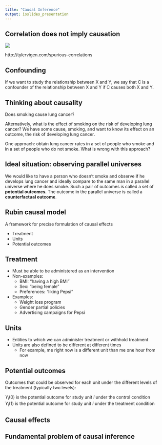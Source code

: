 ```yaml
---
title: "Causal Inference"
output: ioslides_presentation
---
```


## Correlation does not imply causation

![](images/divorce_margarine.png)

http://tylervigen.com/spurious-correlations

## Confounding

If we want to study the relationship between X and Y, we say that C is a confounder of the relationship between X and Y if C causes both X and Y.

## Thinking about causality

Does smoking cause lung cancer?

Alternatively, what is the effect of smoking on the risk of developing lung cancer? We have some cause, smoking, and want to know its effect on an outcome, the risk of developing lung cancer.

One approach: obtain lung cancer rates in a set of people who smoke and in a set of people who do not smoke. What is wrong with this approach?

## Ideal situation: observing parallel universes

We would like to have a person who doesn't smoke and observe if he develops lung cancer and ideally compare to the same man in a parallel universe where he does smoke. Such a pair of outcomes is called a set of **potential outcomes**. The outcome in the parallel universe is called a **counterfactual outcome**.

## Rubin causal model

A framework for precise formulation of causal effects

- Treatment
- Units
- Potential outcomes

## Treatment

- Must be able to be administered as an intervention
- Non-examples:
    - BMI: "having a high BMI"
    - Sex: "being female"
    - Preferences: "liking Pepsi"
- Examples:
    - Weight loss program
    - Gender partial policies
    - Advertising campaigns for Pepsi

## Units

- Entities to which we can administer treatment or withhold treatment
- Units are also defined to be different at different times
    - For example, me right now is a different unit than me one hour from now

## Potential outcomes

Outcomes that could be observed for each unit under the different levels of the treatment (typically two levels):

$Y_i(0)$ is the potential outcome for study unit $i$ under the control condition
$Y_i(1)$ is the potential outcome for study unit $i$ under the treatment condition

## Causal effects



## Fundamental problem of causal inference

